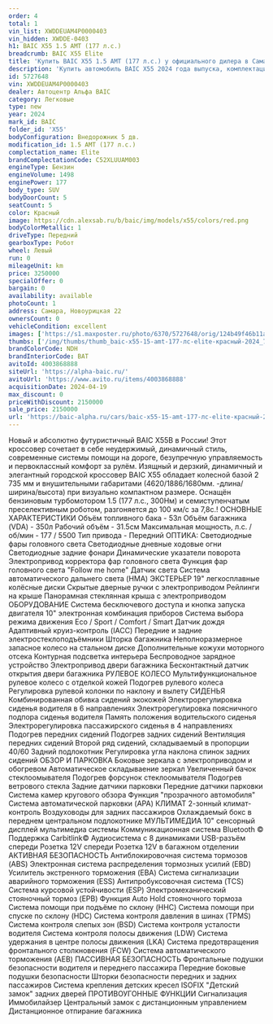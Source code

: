 ```yaml
---
order: 4
total: 1
vin_list: XWDDEUAM4P0000403
vin_hidden: XWDDE-0403
h1: BAIC X55 1.5 AMT (177 л.с.)
breadcrumb: BAIC X55 Elite
title: 'Купить BAIC X55 1.5 AMT (177 л.с.) у официального дилера в Самаре'
description: 'Купить автомобиль BAIC X55 2024 года выпуска, комплектация Elite, цвет - Красный, двигатель - 1.5 AMT (177 л.с.) у официального дилера в г. Самара. Стоимость данного автомобиля BAIC X55 – 2150000'
id: 5727648
vin: XWDDEUAM4P0000403
dealer: Автоцентр Альфа BAIC
category: Легковые
type: new
year: 2024
mark_id: BAIC
folder_id: 'X55'
bodyConfiguration: Внедорожник 5 дв.
modification_id: 1.5 AMT (177 л.с.)
complectation_name: Elite
brandComplectationCode: C52XLUUAM003
engineType: Бензин
engineVolume: 1498
enginePower: 177
body_type: SUV
bodyDoorCount: 5
seatCount: 5
color: Красный
image: https://cdn.alexsab.ru/b/baic/img/models/x55/colors/red.png
bodyColorMetallic: 1
driveType: Передний
gearboxType: Робот
wheel: Левый
run: 0
mileageUnit: km
price: 3250000
specialOffer: 0
bargain: 0
availability: available
photoCount: 1
address: Самара, Новоурицкая 22
ownersCount: 0
vehicleCondition: excellent
images: ['https://s1.maxposter.ru/photo/6370/5727648/orig/124b49f46b11a1d3a72f186214a7eecd.jpg?sid=86', 'https://s1.maxposter.ru/photo/6370/5727648/orig/8365daec9144eab48b4f1ab47a422435.jpg?sid=86', 'https://s1.maxposter.ru/photo/6370/5727648/orig/61b19ebb1bc0a96a8236ba67fa489298.jpg?sid=86', 'https://s1.maxposter.ru/photo/6370/5727648/orig/a37ed62006bc79389a2016c25e5f1251.jpg?sid=86', 'https://s1.maxposter.ru/photo/6370/5727648/orig/4a666155fed96415bc7503e086e76c5e.jpg?sid=86', 'https://s1.maxposter.ru/photo/6370/5727648/orig/61a74f0dcc2ab16c682229d6aaffbfd6.jpg?sid=86', 'https://s1.maxposter.ru/photo/6370/5727648/orig/e26c99d6f34011dac275f9f58006cc9a.jpg?sid=86', 'https://s1.maxposter.ru/photo/6370/5727648/orig/ed5b263b22567c6f19a8d1ba107acfbb.jpg?sid=86', 'https://s1.maxposter.ru/photo/6370/5727648/orig/b69570115f32885aba48ead033b615d5.jpg?sid=86', 'https://s1.maxposter.ru/photo/6370/5727648/orig/d2612edd69432682a44071a0b114748e.jpg?sid=86', 'https://s1.maxposter.ru/photo/6370/5727648/orig/87ae03aed3de70c336b38d67510fb4f3.jpg?sid=86', 'https://s1.maxposter.ru/photo/6370/5727648/orig/fbde0cb36dd0bf8b026adc21264ac5ea.jpg?sid=86', 'https://s1.maxposter.ru/photo/6370/5727648/orig/8ecde0d1057a69233feaee1a71dc91f0.jpg?sid=86', 'https://s1.maxposter.ru/photo/6370/5727648/orig/61a122b73df3d61cf13ce54bcc3c13a8.jpg?sid=86', 'https://s1.maxposter.ru/photo/6370/5727648/orig/faf88437ce985973b90c1e7b847567bd.jpg?sid=86', 'https://s1.maxposter.ru/photo/6370/5727648/orig/d9ce8dd5754e92b7a592e91c18706819.jpg?sid=86', 'https://s1.maxposter.ru/photo/6370/5727648/orig/31fcebfbb63b195eaa9bfcb12598bd3a.jpg?sid=86', 'https://s1.maxposter.ru/photo/6370/5727648/orig/f94244b9c159c0db81b6283013e6b7ae.jpg?sid=86', 'https://s1.maxposter.ru/photo/6370/5727648/orig/b8553b230693dfb08dad2b1a12c62aad.jpg?sid=86']
thumbs: ['/img/thumbs/thumb_baic-x55-15-amt-177-лс-elite-красный-2024_7eecd_0.webp', '/img/thumbs/thumb_baic-x55-15-amt-177-лс-elite-красный-2024_22435_1.webp', '/img/thumbs/thumb_baic-x55-15-amt-177-лс-elite-красный-2024_89298_2.webp', '/img/thumbs/thumb_baic-x55-15-amt-177-лс-elite-красный-2024_f1251_3.webp', '/img/thumbs/thumb_baic-x55-15-amt-177-лс-elite-красный-2024_76c5e_4.webp']
brandColorCode: NDH
brandInteriorCode: BAT
avitoId: 4003868888
siteUrl: 'https://alpha-baic.ru/'
avitoUrl: 'https://www.avito.ru/items/4003868888'
acquisitionDate: 2024-04-19
max_discount: 0
priceWithDiscount: 2150000
sale_price: 2150000
url: 'https://baic-alpha.ru/cars/baic-x55-15-amt-177-лс-elite-красный-2024/'
---
```

Новый и абсолютно футуристичный BAIC X55B в России!
Этот кроссовер сочетает в себе неудержимый, динамичный стиль, современные системы помощи на дороге, безупречную управляемость и первоклассный комфорт за рулём.
Изящный и дерзкий, динамичный и элегантный городской кроссовер BAIC X55 обладает  колесной базой 2 735 мм и внушительными габаритами (4620/1886/1680мм. -длина/ширина/высота)  при визуально компактном размере.
Оснащён бензиновым турбомотором 1.5 (177 л.с., 300Hм)  и семиступенчатым преселективным роботом, разгоняется до 100 км/с за 7,8с.!
ОСНОВНЫЕ ХАРАКТЕРИСТИКИ
Объём топливного бака - 53л
Объём багажника (VDA) -  350л
Рабочий объём - 31.5см
Максимальная мощность, л.с. / об/мин - 177 / 5500
Тип привода - Передний
ОПТИКА:
Светодиодные фары головного света
Светодиодные дневные ходовые огни
Светодиодные задние фонари
Динамические указатели поворота
Электропривод корректора фар головного света
Функция фар головного света "Follow me home"
Датчик света
Система автоматического дальнего света (HMA)
ЭКСТЕРЬЕР
19" легкосплавные колёсные диски
Скрытые дверные ручки с электроприводом
Рейлинги на крыше
Панорамная стеклянная крыша с электроприводом
ОБОРУДОВАНИЕ
Система бесключевого доступа и кнопка запуска двигателя
10" электронная комбинация приборов
Система выбора режима движения Eco / Sport / Comfort / Smart
Датчик дождя
Адаптивный круиз-контроль (IACC)
Передние и задние электростеклоподъёмники
Шторка багажника
Неполноразмерное запасное колесо на стальном диске
Дополнительные кожухи моторного отсека
Контурная подсветка интерьера
Беспроводное зарядное устройство
Электропривод двери багажника
Бесконтактный датчик открытия двери багажника
РУЛЕВОЕ КОЛЕСО
Мультифункциональное рулевое колесо с отделкой кожей
Подогрев рулевого колеса
Регулировка рулевой колонки по наклону и вылету
СИДЕНЬЯ
Комбинированная обивка сидений экокожей
Электрорегулировка сиденья водителя в 6 направлениях
Электрорегулировка поясничного подпора сиденья водителя
Память положения водительского сиденья
Электрорегулировка пассажирского сиденья в 4 направлениях
Подогрев передних сидений
Подогрев задних сидений
Вентиляция передних сидений
Второй ряд сидений, складываемый в пропорции 40/60
Задний подлокотник
Регулировка угла наклона спинок задних сидений
ОБЗОР И ПАРКОВКА
Боковые зеркала с электроприводом и обогревом
Автоматическое складываение зеркал
Увеличенный бачок стеклоомывателя
Подогрев форсунок стеклоомывателя
Подогрев ветрового стекла
Задние датчики парковки
Передние датчики парковки
Система камер кругового обзора
Функция "прозрачного автомобиля"
Система автоматической парковки (APA)
КЛИМАТ
2-зонный климат-контроль
Воздуховоды для задних пассажиров
Охлаждаемый бокс в переднем центральном подлокотнике
МУЛЬТИМЕДИА
10" сенсорный дисплей мультимедиа системы
Коммуникационная система Bluetooth ©
Поддержка Carbitlink©
Аудиосистема с 8 динамиками
USB-разъём спереди
Розетка 12V спереди
Розетка 12V в багажном отделении
АКТИВНАЯ БЕЗОПАСНОСТЬ
Антиблокировочная система тормозов (ABS)
Электронная система распределения тормозных усилий (EBD)
Усилитель экстренного торможения (EBA)
Система сигнализации аварийного торможения (ESS)
Антипробуксовочная система (TCS)
Система курсовой устойчивости (ESP)
Электромеханический стояночный тормоз (EPB)
Функция Auto Hold стояночного тормоза
Система помощи при подъёме по склону (HHC)
Система помощи при спуске по склону (HDC)
Система контроля давления в шинах (TPMS)
Система контроля слепых зон (BSD)
Система контроля усталости водителя
Система контроля полосы движения (LDW)
Система удержания в центре полосы движения (LKA)
Система предотвращения фронтального столкновения (FCW)
Система автоматического торможения (AEB)
ПАССИВНАЯ БЕЗОПАСНОСТЬ
Фронтальные подушки безопасности водителя и переднего пассажира
Передние боковые подушки безопасности
Шторки безопасности передних и задних пассажиров
Система крепления детских кресел ISOFIX
"Детский замок" задних дверей
ПРОТИВОУГОННЫЕ ФУНКЦИИ
Сигнализация
Иммобилайзер
Центральный замок с дистанционным управлением
Дистанционное отпирание багажника
